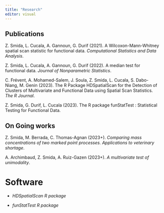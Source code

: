 ```yaml
---
title: "Research"
editor: visual
---
```


## Publications 

Z. Smida, L. Cucala, A. Gannoun, G. Durif (2021). A Wilcoxon-Mann-Whitney spatial scan statistic for functional data. *Computational Statistics and Data Analysis*.

Z. Smida, L. Cucala, A. Gannoun, G. Durif (2022). A median test for functional data. *Journal of Nonparametric Statistics*.

C. Frévent, A. Mohamed-Salem, J. Soula, Z. Smida, L. Cucala, S. Dabo-Niang, M. Genin (2023). The R Package HDSpatialScan for the Detection of Clusters of Multivariate and Functional Data using Spatial Scan Statistics. *The R Journal*.

Z. Smida, G. Durif, L. Cucala (2023). The R package funStatTest : Statistical Testing for Functional Data.

## On Going works 

Z. Smida, M. Berrada, C. Thomas-Agnan (2023+). *Comparing mass concentrations of two marked point processes. Applications to veterinary shortage*.

A. Archimbaud, Z. Smida, A. Ruiz-Gazen (2023+). *A multivariate test of unimodality*.

# Software 

-   *HDSpatialScan R package*

-   *funStatTest R package*
